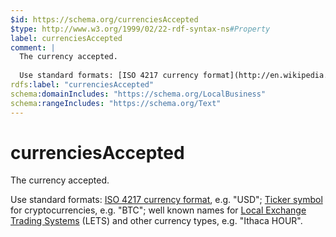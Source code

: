 ```yaml
---
$id: https://schema.org/currenciesAccepted
$type: http://www.w3.org/1999/02/22-rdf-syntax-ns#Property
label: currenciesAccepted
comment: |
  The currency accepted.
  
  Use standard formats: [ISO 4217 currency format](http://en.wikipedia.org/wiki/ISO_4217), e.g. "USD"; [Ticker symbol](https://en.wikipedia.org/wiki/List_of_cryptocurrencies) for cryptocurrencies, e.g. "BTC"; well known names for [Local Exchange Trading Systems](https://en.wikipedia.org/wiki/Local_exchange_trading_system) (LETS) and other currency types, e.g. "Ithaca HOUR".
rdfs:label: "currenciesAccepted"
schema:domainIncludes: "https://schema.org/LocalBusiness"
schema:rangeIncludes: "https://schema.org/Text"
---
```


# currenciesAccepted

The currency accepted.

Use standard formats: [ISO 4217 currency format](http://en.wikipedia.org/wiki/ISO_4217), e.g. "USD"; [Ticker symbol](https://en.wikipedia.org/wiki/List_of_cryptocurrencies) for cryptocurrencies, e.g. "BTC"; well known names for [Local Exchange Trading Systems](https://en.wikipedia.org/wiki/Local_exchange_trading_system) (LETS) and other currency types, e.g. "Ithaca HOUR".


